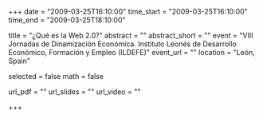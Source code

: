 +++
date = "2009-03-25T16:10:00"
time_start = "2009-03-25T16:10:00"
time_end = "2009-03-25T18:10:00"

title = "¿Qué es la Web 2.0?"
abstract = ""
abstract_short = ""
event = "VIII Jornadas de Dinamización Económica. Instituto Leonés de Desarrollo Económico, Formación y Empleo (ILDEFE)"
event_url = ""
location = "León, Spain"

selected = false
math = false

url_pdf = ""
url_slides = ""
url_video = ""

+++

